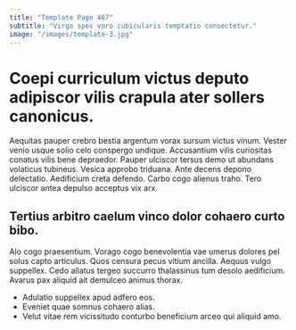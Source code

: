 ```yaml
---
title: "Template Page 467"
subtitle: "Virgo spes voro cubicularis temptatio consectetur."
image: "/images/template-3.jpg"
---
```


# Coepi curriculum victus deputo adipiscor vilis crapula ater sollers canonicus.

Aequitas pauper crebro bestia argentum vorax sursum victus vinum. Vester venio usque solio celo conspergo undique. Accusantium vilis curiositas conatus vilis bene depraedor.
Pauper ulciscor tersus demo ut abundans volaticus tubineus. Vesica approbo triduana. Ante decens depono delectatio.
Aedificium creta defendo. Carbo cogo alienus traho. Tero ulciscor antea depulso acceptus vix arx.

## Tertius arbitro caelum vinco dolor cohaero curto bibo.

Alo cogo praesentium. Vorago cogo benevolentia vae umerus dolores pel solus capto articulus. Quos censura pecus vitium ancilla.
Aequus vulgo suppellex. Cedo allatus tergeo succurro thalassinus tum desolo aedificium. Avarus pax aliquid ait demulceo animus thorax.

* Adulatio suppellex apud adfero eos.
* Eveniet quae somnus cohaero alias.
* Velut vitae rem vicissitudo conturbo beneficium arceo qui aliquid amo.
